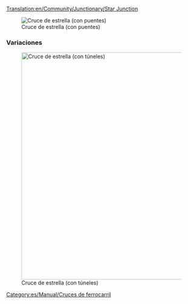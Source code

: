 [[Translation:en/Community/Junctionary/Star Junction]]

{{es/Community/Junctionary/Menú de Cruces}}

[[File:en/Community/Junctionary/Star junction.png|none|frame|Cruce de estrella (con puentes)]]

{{es/Community/Junctionary/Criterios sobre cruces|Moderado|2|2|2|0|1|1|0|1|0|0|0||Los trenes averiados sólo afectan a una vía.|
*Puede manejar un gran número de trenes a la vez.
*Algunos ramales son más cortos que otros, lo que pueden causar que algunos trenes esperen innecesariamente.
'''Consejos'''
*Comience por la construcción de los puentes o túneles.
*Cambie el tamaño para cada ramal lo suficiente para que quepa un tren completo.
*Puede hacerlo más pequeño: Puede dejar una sola casilla debajo de los puentes.
*Use una combinación de puentes y túneles para mantener una longitud de puentes-túneles de tres casillas (incluyendo las entradas).
*Área: 14 x 14
}}

===Variaciones===
[[File:en/Community/Junctionary/Star junction 2.png|none|thumb|600px|Cruce de estrella (con túneles)]]

[[Category:es/Manual/Cruces de ferrocarril]]